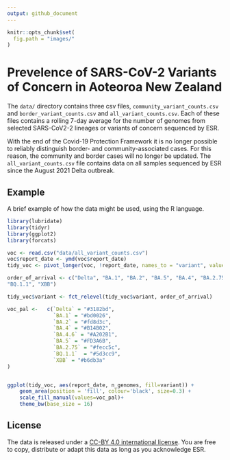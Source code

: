```yaml
---
output: github_document
---
```


```r
knitr::opts_chunk$set(
  fig.path = "images/"
)
```

# Prevelence of SARS-CoV-2 Variants of Concern in Aoteoroa New Zealand

The `data/` directory contains three csv files, `community_variant_counts.csv` and 
`border_variant_counts.csv` and `all_variant_counts.csv`. Each of these files contains a rolling 7-day average 
for the number of genomes from selected SARS-CoV2-2 lineages or variants of 
concern sequenced by ESR. 

With the end of the Covid-19 Protection Framework it is no longer possible to
reliably distinguish border- and community-associated cases. For this reason, 
the community and border cases will no longer be updated. The `all_variant_counts.csv`
file contains data on all samples sequenced by ESR since the August 2021 Delta outbreak.



## Example

A brief example of how the data might be used, using the R language.

```r
library(lubridate)
library(tidyr)
library(ggplot2)
library(forcats)

voc <- read.csv("data/all_variant_counts.csv")
voc$report_date <- ymd(voc$report_date)
tidy_voc <- pivot_longer(voc, !report_date, names_to = "variant", values_to = "n_genomes")

order_of_arrival <- c("Delta", "BA.1", "BA.2", "BA.5", "BA.4", "BA.2.75", "BA.4.6", 
"BQ.1.1", "XBB")

tidy_voc$variant <- fct_relevel(tidy_voc$variant, order_of_arrival)

voc_pal <-   c(`Delta` = "#3182bd", 
               `BA.1` = "#bd0026", 
               `BA.2` = "#fd8d3c", 
               `BA.4` = "#B14B02",
               `BA.4.6` = "#A202B1",
               `BA.5` = "#FD3A6B",
               `BA.2.75` = "#fecc5c", 
               `BQ.1.1`  = "#5d3cc9", 
               `XBB` = "#b6db3a"
)


ggplot(tidy_voc, aes(report_date, n_genomes, fill=variant)) + 
    geom_area(position = 'fill', colour='black', size=0.3) +
    scale_fill_manual(values=voc_pal)+
    theme_bw(base_size = 16)  

```

## License 

The data is released under a [CC-BY 4.0 international license](https://creativecommons.org/licenses/by/4.0/). You are free to copy, distribute or adapt this data as long as you acknowledge ESR. 



